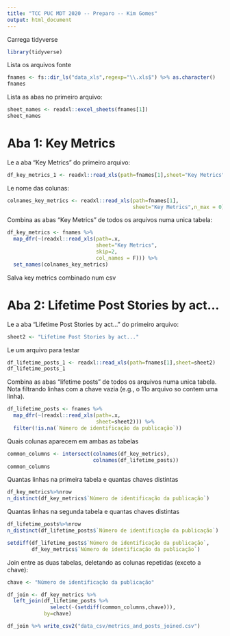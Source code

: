 ```yaml
---
title: "TCC PUC MDT 2020 -- Preparo -- Kim Gomes"
output: html_document
---
```


Carrega tidyverse

```r
library(tidyverse)
```

Lista os arquivos fonte

```r
fnames <- fs::dir_ls("data_xls",regexp="\\.xls$") %>% as.character()
fnames
```
Lista as abas no primeiro arquivo:

```r
sheet_names <- readxl::excel_sheets(fnames[1])
sheet_names
```

# Aba 1: Key Metrics

Le a aba "Key Metrics" do primeiro arquivo:

```r
df_key_metrics_1 <- readxl::read_xls(path=fnames[1],sheet="Key Metrics",skip=2,col_names = F)
```

Le nome das colunas:

```r
colnames_key_metrics <- readxl::read_xls(path=fnames[1],
                                         sheet="Key Metrics",n_max = 0) %>% colnames
```


Combina as abas "Key Metrics" de todos os arquivos numa unica tabela:

```r
df_key_metrics <- fnames %>%
  map_dfr(~(readxl::read_xls(path=.x,
                             sheet="Key Metrics",
                             skip=2,
                             col_names = F))) %>%
  set_names(colnames_key_metrics)
```
Salva key metrics combinado num csv



# Aba 2: Lifetime Post Stories by act...

Le a aba "Lifetime Post Stories by act..." do primeiro arquivo:

```r
sheet2 <- "Lifetime Post Stories by act..."
```

Le um arquivo para testar

```r
df_lifetime_posts_1 <- readxl::read_xls(path=fnames[1],sheet=sheet2)
df_lifetime_posts_1
```

Combina as abas "lifetime posts" de todos os arquivos numa unica tabela. Nota filtrando linhas com a chave vazia (e.g., o 11o arquivo so contem uma linha).

```r
df_lifetime_posts <- fnames %>%
  map_dfr(~(readxl::read_xls(path=.x,
                             sheet=sheet2))) %>%
  filter(!is.na(`Número de identificação da publicação`))
```

Quais colunas aparecem em ambas as tabelas

```r
common_columns <- intersect(colnames(df_key_metrics),
                            colnames(df_lifetime_posts))
common_columns
```


Quantas linhas na primeira tabela e quantas chaves distintas

```r
df_key_metrics%>%nrow
n_distinct(df_key_metrics$`Número de identificação da publicação`)
```

Quantas linhas na segunda tabela e quantas chaves distintas

```r
df_lifetime_posts%>%nrow
n_distinct(df_lifetime_posts$`Número de identificação da publicação`)
```

```r
setdiff(df_lifetime_posts$`Número de identificação da publicação`,
        df_key_metrics$`Número de identificação da publicação`)
```

Join entre as duas tabelas, deletando as colunas repetidas (exceto a chave):

```r
chave <- "Número de identificação da publicação"

df_join <- df_key_metrics %>%
  left_join(df_lifetime_posts %>%
              select(-(setdiff(common_columns,chave))),
            by=chave)
```


```r
df_join %>% write_csv2("data_csv/metrics_and_posts_joined.csv")
```



